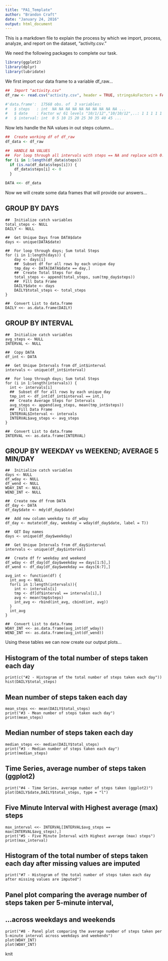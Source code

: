 ```yaml
---
title: "PA1_Template"
author: "Brandon Craft"
date: "January 24, 2016"
output: html_document
---
```


This is a markdown file to explain the process by which we import, process, analyze, and report on the dataset, "activity.csv."

We need the following packages to complete our task. 

```r
library(ggplot2)
library(dplyr)
library(lubridate)
```

We first import our data frame to a variable df_raw...
```r
##  Import "activity.csv" 
df_raw <- read.csv("activity.csv", header = TRUE, stringsAsFactors = FALSE)

#'data.frame':	17568 obs. of  3 variables:
#   $ steps   : int  NA NA NA NA NA NA NA NA NA NA ...
#   $ date    : Factor w/ 61 levels "10/1/12","10/10/12",..: 1 1 1 1 1 1 1 1 1 1 ...
#   $ interval: int  0 5 10 15 20 25 30 35 40 45 ...
```

Now lets handle the NA values in out steps column...

```r
##  Create working df of df_raw
df_data <- df_raw

##  HANDLE NA VALUES
##  For loop through all intervals with steps == NA and replace with 0. 
for (i in 1:length(df_data$steps)) 
  if (is.na(df_data$steps[i])) {
    df_data$steps[i] <- 0
  } 

DATA <<- df_data
```

Now we will create some data frames that will provide our answers...

##  GROUP BY DAYS 
    ##  Initialize catch variables
    total_steps <- NULL
    DAILY <- NULL
    
    ##  Get Unique Days from DATA$date
    days <- unique(DATA$date)
    
    ##  For loop through days; Sum total Steps
    for (i in 1:length(days)) {
        day <- days[i]
        ##  Subset df for all rows by each unique day
        tmp_day <- DATA[DATA$date == day,]
        ##  Create Total Steps for day
        total_steps <- append(total_steps, sum(tmp_day$steps))
        ##  Fill Data Frame
        DAILY$date <- days
        DAILY$total_steps <- total_steps
    }
    
    ##  Convert List to data.frame
    DAILY <<- as.data.frame(DAILY)
    
##  GROUP BY INTERVAL
    ##  Initialize catch variables
    avg_steps <- NULL
    INTERVAL <- NULL
    
    ##  Copy DATA
    df_int <- DATA
    
    ##  Get Unique Intervals from df_int$interval
    intervals <- unique(df_int$interval)
    
    ##  For loop through days; Sum total Steps
    for (i in 1:length(intervals)) {
      int <- intervals[i]
      ##  Subset df for all rows by each unique day
      tmp_int <- df_int[df_int$interval == int,]
      ##  Create Average Steps for Intervals
      avg_steps <- append(avg_steps, mean(tmp_int$steps))
      ##  Fill Data Frame
      INTERVAL$Interval <- intervals
      INTERVAL$avg_steps <- avg_steps
    }
    
    ##  Convert List to data.frame
    INTERVAL <<- as.data.frame(INTERVAL)
    
##  GROUP BY WEEKDAY vs WEEKEND; AVERAGE 5 MIN/DAY
    ##  Initialize catch variables
    days <- NULL
    df_wday <- NULL
    df_wend <- NULL
    WDAY_INT <- NULL
    WEND_INT <- NULL
    
    ##  Create new df from DATA
    df_day <- DATA
    df_day$date <- mdy(df_day$date)
    
    ##  Add new column weekday to df_wday
    df_day <- mutate(df_day, weekday = wday(df_day$date, label = T))
    
    ##  GET Day names
    days <- unique(df_day$weekday)
    
    ##  Get Unique Intervals from df_day$interval
    intervals <- unique(df_day$interval)
    
    ##  Create df fr weekday and weekend
    df_wday <- df_day[df_day$weekday == days[1:5],]
    df_wend <- df_day[df_day$weekday == days[6:7],]
    
    avg_int <- function(df) {
      int_avg <- NULL
      for(i in 1:length(intervals)){
        int <- intervals[i]
        tmp <- df[df$interval == intervals[i],]
        avg <- mean(tmp$steps)
        int_avg <- rbind(int_avg, cbind(int, avg))
      }
      int_avg
    } 
    
    ##  Convert List to data.frame
    WDAY_INT <<- as.data.frame(avg_int(df_wday))
    WEND_INT <<- as.data.frame(avg_int(df_wend))

Using these tables we can now create our output plots...


##  Histogram of the total number of steps taken each day
    print(c("#2 - Histogram of the total number of steps taken each day"))
    hist(DAILY$total_steps)
    
##  Mean number of steps taken each day
    mean_steps <<- mean(DAILY$total_steps)
    print("#3 - Mean number of steps taken each day")
    print(mean_steps)
    
##  Median number of steps taken each day
    median_steps <<- median(DAILY$total_steps)
    print("#3 - Median number of steps taken each day")
    print(median_steps)
    
##  Time Series, average number of steps taken (ggplot2)
    print("#4 - Time Series, average number of steps taken (ggplot2)")
    plot(DAILY$date,DAILY$total_steps, type = "l")
    
##  Five Minute Interval with Highest average (max) steps
    max_interval <<- INTERVAL[INTERVAL$avg_steps == max(INTERVAL$avg_steps),]
    print("#5 - Five Minute Interval with Highest average (max) steps")
    print(max_interval)
    
##  Histogram of the total number of steps taken each day after missing values are imputed
    
    print("#7 - Histogram of the total number of steps taken each day after missing values are imputed")
    
##  Panel plot comparing the average number of steps taken per 5-minute interval,
##  ...across weekdays and weekends
    print("#8 - Panel plot comparing the average number of steps taken per 5-minute interval across weekdays and weekends")
    plot(WDAY_INT)
    plot(WDAY_INT)
knit
